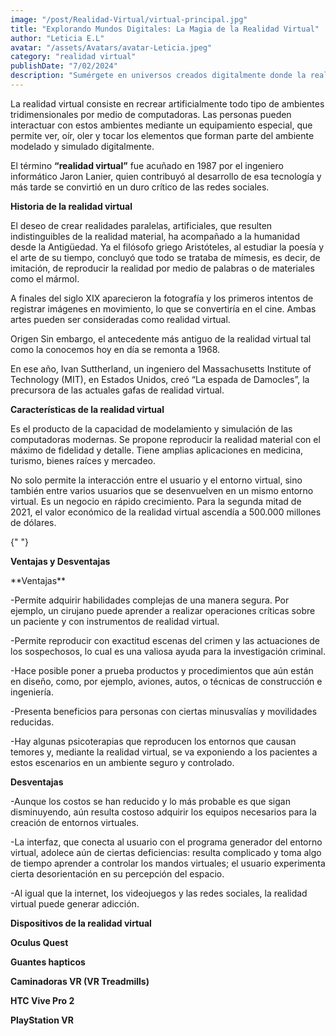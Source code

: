 ```yaml
---
image: "/post/Realidad-Virtual/virtual-principal.jpg"
title: "Explorando Mundos Digitales: La Magia de la Realidad Virtual"
author: "Leticia E.L"
avatar: "/assets/Avatars/avatar-Leticia.jpeg"
category: "realidad virtual"
publishDate: "7/02/2024"
description: "Sumérgete en universos creados digitalmente donde la realidad y la imaginación se fusionan, ofreciendo experiencias inmersivas que desafían los límites de lo posible."
---
```


<ImageMDX src="/post/Realidad-Virtual/virtual1.jpg" alt="virtual" width={800} height={400} />

<Parrafo>
La realidad virtual consiste en recrear artificialmente todo tipo de ambientes tridimensionales por medio de computadoras. Las personas pueden interactuar con estos ambientes mediante un equipamiento especial, que permite ver, oír, oler y tocar los elementos que forman parte del ambiente modelado y simulado digitalmente.

El término **“realidad virtual”** fue acuñado en 1987 por el ingeniero informático Jaron Lanier, quien contribuyó al desarrollo de esa tecnología y más tarde se convirtió en un duro crítico de las redes sociales.

</Parrafo>

<SubSeccion> **Historia de la realidad virtual** </SubSeccion>

<Parrafo> 
El deseo de crear realidades paralelas, artificiales, que resulten indistinguibles de la realidad material, ha acompañado a la humanidad desde la Antigüedad. Ya el filósofo griego Aristóteles, al estudiar la poesía y el arte de su tiempo, concluyó que todo se trataba de mímesis, es decir, de imitación, de reproducir la realidad por medio de palabras o de materiales como el mármol.

A finales del siglo XIX aparecieron la fotografía y los primeros intentos de registrar imágenes en movimiento, lo que se convertiría en el cine. Ambas artes pueden ser consideradas como realidad virtual.

Origen
Sin embargo, el antecedente más antiguo de la realidad virtual tal como la conocemos hoy en día se remonta a 1968.

En ese año, Ivan Suttherland, un ingeniero del Massachusetts Institute of Technology (MIT), en Estados Unidos, creó “La espada de Damocles”, la precursora de las actuales gafas de realidad virtual.

</Parrafo>

<SubSeccion> **Características de la realidad virtual** </SubSeccion>

Es el producto de la capacidad de modelamiento y simulación de las computadoras modernas.
Se propone reproducir la realidad material con el máximo de fidelidad y detalle.
Tiene amplias aplicaciones en medicina, turismo, bienes raíces y mercadeo.

No solo permite la interacción entre el usuario y el entorno virtual, sino también entre varios usuarios que se desenvuelven en un mismo entorno virtual.
Es un negocio en rápido crecimiento. Para la segunda mitad de 2021, el valor económico de la realidad virtual ascendía a 500.000 millones de dólares.

<Divider />{" "}

<SubSeccion> **Ventajas y Desventajas** </SubSeccion>

<Parrafo>
**Ventajas**

-Permite adquirir habilidades complejas de una manera segura. Por ejemplo, un cirujano puede aprender a realizar operaciones críticas sobre un paciente y con instrumentos de realidad virtual.

-Permite reproducir con exactitud escenas del crimen y las actuaciones de los sospechosos, lo cual es una valiosa ayuda para la investigación criminal.

-Hace posible poner a prueba productos y procedimientos que aún están en diseño, como, por ejemplo, aviones, autos, o técnicas de construcción e ingeniería.

-Presenta beneficios para personas con ciertas minusvalías y movilidades reducidas.

-Hay algunas psicoterapias que reproducen los entornos que causan temores y, mediante la realidad virtual, se va exponiendo a los pacientes a estos escenarios en un ambiente seguro y controlado.

**Desventajas**

-Aunque los costos se han reducido y lo más probable es que sigan disminuyendo, aún resulta costoso adquirir los equipos necesarios para la creación de entornos virtuales.

-La interfaz, que conecta al usuario con el programa generador del entorno virtual, adolece aún de ciertas deficiencias: resulta complicado y toma algo de tiempo aprender a controlar los mandos virtuales; el usuario experimenta cierta desorientación en su percepción del espacio.

-Al igual que la internet, los videojuegos y las redes sociales, la realidad virtual puede generar adicción.

</Parrafo>

<SubSeccion> **Dispositivos de la realidad virtual** </SubSeccion>

<Parrafo>**Oculus Quest**</Parrafo>

<ImageMDX src="/post/Realidad-Virtual/virtual2.png" alt="virtual" width={800} height={400} />

<Parrafo>**Guantes hapticos**</Parrafo>

<ImageMDX src="/post/Realidad-Virtual/virtual3.png" alt="virtual" width={800} height={400} />

<Parrafo>**Caminadoras VR (VR Treadmills)**</Parrafo>

<ImageMDX src="/post/Realidad-Virtual/virtual4.png" alt="virtual" width={800} height={400} />

<Parrafo> **HTC Vive Pro 2**</Parrafo>

<ImageMDX src="/post/Realidad-Virtual/virtual5.png" alt="virtual" width={800} height={400} />

<Parrafo>**PlayStation VR**</Parrafo>

<ImageMDX src="/post/Realidad-Virtual/virtual6.jpg" alt="virtual" width={800} height={400} />
